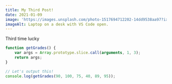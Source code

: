 ```yaml
---
title: My Third Post!
date: 2021-01-09
image: 'https://images.unsplash.com/photo-1517694712202-14dd9538aa97?ixlib=rb-1.2.1&ixid=eyJhcHBfaWQiOjEyMDd9&auto=format&fit=crop&w=2100&q=80'
imageAlt: Laptop on a desk with VS Code open.
---
```


Third time lucky

```js:title=react-stuff.js
function getGrades() {
    var args = Array.prototype.slice.call(arguments, 1, 3);
    return args;
}

// Let's output this!
console.log(getGrades(90, 100, 75, 40, 89, 95));
```